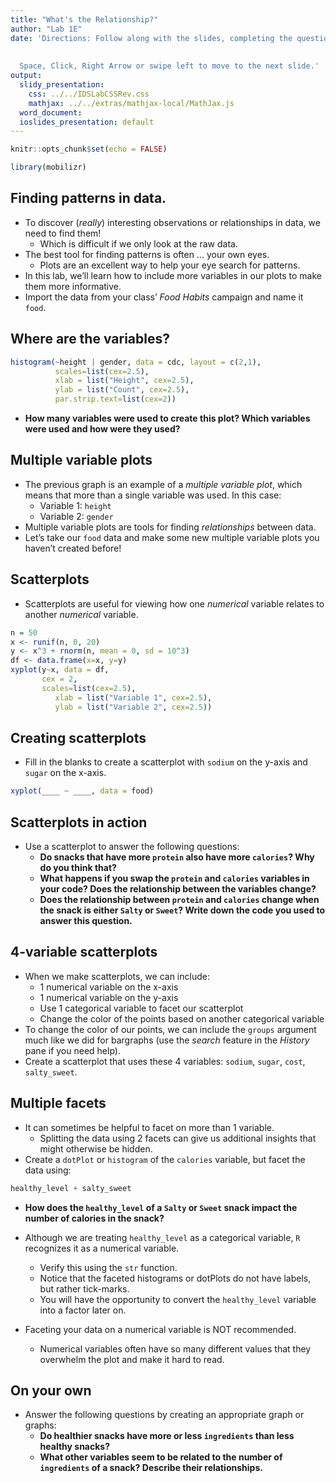 ```yaml
---
title: "What's the Relationship?"
author: "Lab 1E"
date: 'Directions: Follow along with the slides, completing the questions in <font color=#25679E><b>blue</b></font> on your computer, and answering the questions in **red** in your journal.  
  
  
  Space, Click, Right Arrow or swipe left to move to the next slide.'
output:
  slidy_presentation:
    css: ../../IDSLabCSSRev.css
    mathjax: ../../extras/mathjax-local/MathJax.js
  word_document:
  ioslides_presentation: default
---
```


```r
knitr::opts_chunk$set(echo = FALSE)
```

```r
library(mobilizr)
```

## Finding patterns in data.

- To discover (_really_) interesting observations or relationships in data, we need to find them!
    - Which is difficult if we only look at the raw data.
- The best tool for finding patterns is often ... your own eyes.
    - Plots are an excellent way to help your eye search for patterns.
- In this lab, we'll learn how to include more variables in our plots to make them more informative.
- Import the data from your class' _Food Habits_ campaign and name it `food`.


## Where are the variables?

```r
histogram(~height | gender, data = cdc, layout = c(2,1),
          scales=list(cex=2.5),
          xlab = list("Height", cex=2.5),
          ylab = list("Count", cex=2.5),
          par.strip.text=list(cex=2))
```

- **How many variables were used to create this plot? Which variables were used and how were they used?**


## Multiple variable plots

- The previous graph is an example of a _multiple variable plot_, which means that more than a single variable was used. In this case:
  - Variable 1: `height`
  - Variable 2: `gender`
- Multiple variable plots are tools for finding _relationships_ between data.
- Let's take our `food` data and make some new multiple variable plots you haven't created before!


## Scatterplots

- Scatterplots are useful for viewing how one _numerical_ variable relates to another _numerical_ variable.

```r
n = 50
x <- runif(n, 0, 20)
y <- x^3 + rnorm(n, mean = 0, sd = 10^3)
df <- data.frame(x=x, y=y)
xyplot(y~x, data = df,
       cex = 2,
       scales=list(cex=2.5),
          xlab = list("Variable 1", cex=2.5),
          ylab = list("Variable 2", cex=2.5))
```


## Creating scatterplots

- <span class="blue">Fill in the blanks to create a scatterplot with `sodium` on the y-axis and `sugar` on the x-axis.</span>
```r
xyplot(____ ~ ____, data = food)
```


## Scatterplots in action

- <span class="blue">Use a scatterplot to answer the following questions:</span>
    - **Do snacks that have more `protein` also have more `calories`? Why do you think that?**
    - **What happens if you swap the `protein` and `calories` variables in your code? Does the relationship between the variables change?**
    - **Does the relationship between `protein` and `calories` change when the snack is either `Salty` or `Sweet`? Write down the code you used to answer this question.**


## 4-variable scatterplots

- When we make scatterplots, we can include:
    - 1 numerical variable on the x-axis
    - 1 numerical variable on the y-axis
    - Use 1 categorical variable to facet our scatterplot
    - Change the color of the points based on another categorical variable
- To change the color of our points, we can include the `groups` argument  much like we did for bargraphs (use the _search_ feature in the _History_ pane if you need help).
- <span class="blue">Create a scatterplot that uses these 4 variables: `sodium`, `sugar`, `cost`, `salty_sweet`.</span>


## Multiple facets

- It can sometimes be helpful to facet on more than 1 variable.
  - Splitting the data using 2 facets can give us additional insights that might otherwise be hidden.

- <span class="blue">Create a `dotPlot` or `histogram` of the `calories` variable, but facet the data using:</span>
```r
healthy_level + salty_sweet 
```
- **How does the `healthy_level` of a `Salty` or `Sweet` snack impact the number of calories in the snack?**

- Although we are treating `healthy_level` as a categorical variable, `R` recognizes it as a numerical variable. 
  - <span class="blue">Verify this using the `str` function.</span>
  - Notice that the faceted histograms or dotPlots do not have labels, but rather tick-marks.
  - You will have the opportunity to convert the `healthy_level` variable into a factor later on.

- Faceting your data on a numerical variable is NOT recommended.
  - Numerical variables often have so many different values that they overwhelm the plot and make it hard to read.

## On your own

- <span class="blue">Answer the following questions by creating an appropriate graph or graphs:</span>
    - **Do healthier snacks have more or less `ingredients` than less healthy snacks?**
    - **What other variables seem to be related to the number of `ingredients` of a snack? Describe their relationships.**